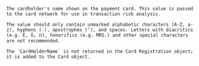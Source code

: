 
<ParamField body="CardHolderName" type="string">
    <MinLength2MaxLength45Characters/>

    The cardholder's name shown on the payment card. This value is passed to the card network for use in transaction risk analysis. 

    The value should only contain unmarked alphabetic characters (A-Z, a-z), hyphens (-), apostrophes (‘), and spaces. Letters with diacritics (e.g. É, Ü, ẞ), honorifics (e.g. MRS.) and other special characters are not recommended.

    The `CardHolderName` is not returned in the Card Registration object; it is added to the Card object.
</ParamField>